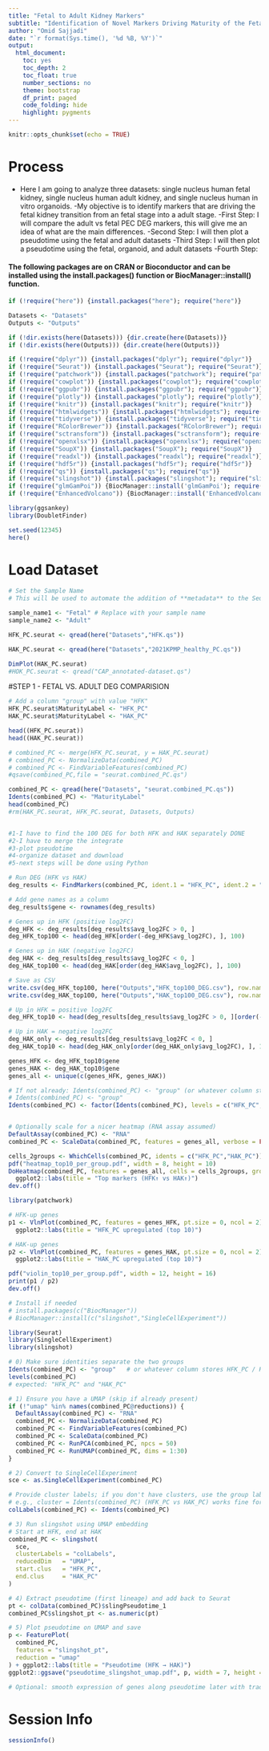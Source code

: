 ```yaml
---
title: "Fetal to Adult Kidney Markers"
subtitle: "Identification of Novel Markers Driving Maturity of the Fetal Kidney"
author: "Omid Sajjadi"
date: "`r format(Sys.time(), '%d %B, %Y')`"
output: 
  html_document: 
    toc: yes
    toc_depth: 2
    toc_float: true
    number_sections: no
    theme: bootstrap
    df_print: paged
    code_folding: hide
    highlight: pygments
---
```


```r
knitr::opts_chunk$set(echo = TRUE)
```

# **Process**
- Here I am going to analyze three datasets: single nucleus human fetal kidney, single nucleus human adult kidney, and single nucleus human in vitro organoids. 
-My objective is to identify markers that are driving the fetal kidney transition from an fetal stage into a adult stage.
-First Step: I will compare the adult vs fetal PEC DEG markers, this will give me an idea of what are the main differences.
-Second Step: I will then plot a pseudotime using the fetal and adult datasets
-Third Step: I will then plot a pseudotime using the fetal, organoid, and adult datasets
-Fourth Step: 


#### The following packages are on CRAN or Bioconductor and can be installed using the install.packages() function or BiocManager::install() function.

```r
if (!require("here")) {install.packages("here"); require("here")}

Datasets <- "Datasets"
Outputs <- "Outputs"

if (!dir.exists(here(Datasets))) {dir.create(here(Datasets))}
if (!dir.exists(here(Outputs))) {dir.create(here(Outputs))}
```



```r

if (!require("dplyr")) {install.packages("dplyr"); require("dplyr")}
if (!require("Seurat")) {install.packages("Seurat"); require("Seurat")}
if (!require("patchwork")) {install.packages("patchwork"); require("patchwork")}
if (!require("cowplot")) {install.packages("cowplot"); require("cowplot")}
if (!require("ggpubr")) {install.packages("ggpubr"); require("ggpubr")}
if (!require("plotly")) {install.packages("plotly"); require("plotly")}
if (!require("knitr")) {install.packages("knitr"); require("knitr")}
if (!require("htmlwidgets")) {install.packages("htmlwidgets"); require("htmlwidgets")}
if (!require("tidyverse")) {install.packages("tidyverse"); require("tidyverse")} # for titying up data
if (!require("RColorBrewer")) {install.packages("RColorBrewer"); require("RColorBrewer")} # for color brewer
if (!require("sctransform")) {install.packages("sctransform"); require("sctransform")} # for data normalization
if (!require("openxlsx")) {install.packages("openxlsx"); require("openxlsx")} # to save .xlsx files
if (!require("SoupX")) {install.packages("SoupX"); require("SoupX")}
if (!require("readxl")) {install.packages("readxl"); require("readxl")}
if (!require("hdf5r")) {install.packages("hdf5r"); require("hdf5r")}
if (!require("qs")) {install.packages("qs"); require("qs")}
if (!require("slingshot")) {install.packages("slingshot"); require("slingshot")}
if (!require("glmGamPoi")) {BiocManager::install('glmGamPoi'); require("glmGamPoi")} # for data normalization, sctransform
if (!require("EnhancedVolcano")) {BiocManager::install('EnhancedVolcano'); require("EnhancedVolcano")} # volcano plot

library(ggsankey)
library(DoubletFinder)

set.seed(12345)
here()

```

# **Load Dataset**

```r

# Set the Sample Name
# This will be used to automate the addition of **metadata** to the Seurat object and to save output files (**DEG lists and Seurat Object**).

sample_name1 <- "Fetal" # Replace with your sample name
sample_name2 <- "Adult"

```

```r
HFK_PC.seurat <- qread(here("Datasets","HFK.qs"))

HAK_PC.seurat <- qread(here("Datasets","2021KPMP_healthy_PC.qs"))

DimPlot(HAK_PC.seurat)
#HOK_PC.seurat <- qread("CAP_annotated-dataset.qs")
```

#STEP 1 - FETAL VS. ADULT DEG COMPARISION 

```r
# Add a column "group" with value "HFK"
HFK_PC.seurat$MaturityLabel <- "HFK_PC"
HAK_PC.seurat$MaturityLabel <- "HAK_PC"

head((HFK_PC.seurat))
head((HAK_PC.seurat))
```

```r
# combined_PC <- merge(HFK_PC.seurat, y = HAK_PC.seurat)
# combined_PC <- NormalizeData(combined_PC)
# combined_PC <- FindVariableFeatures(combined_PC)
#qsave(combined_PC,file = "seurat.combined_PC.qs")

combined_PC <- qread(here("Datasets", "seurat.combined_PC.qs"))
Idents(combined_PC) <- "MaturityLabel"
head(combined_PC)
#rm(HAK_PC.seurat, HFK_PC.seurat, Datasets, Outputs)


#1-I have to find the 100 DEG for both HFK and HAK separately DONE
#2-I have to merge the integrate 
#3-plot pseudotime
#4-organize dataset and download
#5-next steps will be done using Python

```



```r
# Run DEG (HFK vs HAK)
deg_results <- FindMarkers(combined_PC, ident.1 = "HFK_PC", ident.2 = "HAK_PC", min.pct = 0.5, logfc.threshold = 0.75)

# Add gene names as a column
deg_results$gene <- rownames(deg_results)

# Genes up in HFK (positive log2FC)
deg_HFK <- deg_results[deg_results$avg_log2FC > 0, ]
deg_HFK_top100 <- head(deg_HFK[order(-deg_HFK$avg_log2FC), ], 100)

# Genes up in HAK (negative log2FC)
deg_HAK <- deg_results[deg_results$avg_log2FC < 0, ]
deg_HAK_top100 <- head(deg_HAK[order(deg_HAK$avg_log2FC), ], 100)

# Save as CSV
write.csv(deg_HFK_top100, here("Outputs","HFK_top100_DEG.csv"), row.names = FALSE)
write.csv(deg_HAK_top100, here("Outputs","HAK_top100_DEG.csv"), row.names = FALSE)

```


```r
# Up in HFK = positive log2FC
deg_HFK_top10 <- head(deg_results[deg_results$avg_log2FC > 0, ][order(-deg_results$avg_log2FC[deg_results$avg_log2FC > 0]), ], 10)

# Up in HAK = negative log2FC
deg_HAK_only <- deg_results[deg_results$avg_log2FC < 0, ]
deg_HAK_top10 <- head(deg_HAK_only[order(deg_HAK_only$avg_log2FC), ], 10)  # most negative first

genes_HFK <- deg_HFK_top10$gene
genes_HAK <- deg_HAK_top10$gene
genes_all <- unique(c(genes_HFK, genes_HAK))

# If not already: Idents(combined_PC) <- "group" (or whatever column stores HFK_PC/HAK_PC)
# Idents(combined_PC) <- "group"
Idents(combined_PC) <- factor(Idents(combined_PC), levels = c("HFK_PC","HAK_PC"))


# Optionally scale for a nicer heatmap (RNA assay assumed)
DefaultAssay(combined_PC) <- "RNA"
combined_PC <- ScaleData(combined_PC, features = genes_all, verbose = FALSE)

cells_2groups <- WhichCells(combined_PC, idents = c("HFK_PC","HAK_PC"))
pdf("heatmap_top10_per_group.pdf", width = 8, height = 10)
DoHeatmap(combined_PC, features = genes_all, cells = cells_2groups, group.by = NULL) + 
  ggplot2::labs(title = "Top markers (HFK↑ vs HAK↑)")
dev.off()

library(patchwork)

# HFK-up genes
p1 <- VlnPlot(combined_PC, features = genes_HFK, pt.size = 0, ncol = 2) +
  ggplot2::labs(title = "HFK_PC upregulated (top 10)")

# HAK-up genes
p2 <- VlnPlot(combined_PC, features = genes_HAK, pt.size = 0, ncol = 2) +
  ggplot2::labs(title = "HAK_PC upregulated (top 10)")

pdf("violin_top10_per_group.pdf", width = 12, height = 16)
print(p1 / p2)
dev.off()
```


```r
# Install if needed
# install.packages(c("BiocManager"))
# BiocManager::install(c("slingshot","SingleCellExperiment"))

library(Seurat)
library(SingleCellExperiment)
library(slingshot)

# 0) Make sure identities separate the two groups
Idents(combined_PC) <- "group"   # or whatever column stores HFK_PC / HAK_PC
levels(combined_PC)
# expected: "HFK_PC" and "HAK_PC"

# 1) Ensure you have a UMAP (skip if already present)
if (!"umap" %in% names(combined_PC@reductions)) {
  DefaultAssay(combined_PC) <- "RNA"
  combined_PC <- NormalizeData(combined_PC)
  combined_PC <- FindVariableFeatures(combined_PC)
  combined_PC <- ScaleData(combined_PC)
  combined_PC <- RunPCA(combined_PC, npcs = 50)
  combined_PC <- RunUMAP(combined_PC, dims = 1:30)
}

# 2) Convert to SingleCellExperiment
sce <- as.SingleCellExperiment(combined_PC)

# Provide cluster labels; if you don't have clusters, use the group labels
# e.g., cluster = Idents(combined_PC) (HFK_PC vs HAK_PC) works fine for a simple 1-lineage
colLabels(combined_PC) <- Idents(combined_PC)

# 3) Run slingshot using UMAP embedding
# Start at HFK, end at HAK
combined_PC <- slingshot(
  sce,
  clusterLabels = "colLabels",
  reducedDim   = "UMAP",
  start.clus   = "HFK_PC",
  end.clus     = "HAK_PC"
)

# 4) Extract pseudotime (first lineage) and add back to Seurat
pt <- colData(combined_PC)$slingPseudotime_1
combined_PC$slingshot_pt <- as.numeric(pt)

# 5) Plot pseudotime on UMAP and save
p <- FeaturePlot(
  combined_PC,
  features = "slingshot_pt",
  reduction = "umap"
) + ggplot2::labs(title = "Pseudotime (HFK → HAK)")
ggplot2::ggsave("pseudotime_slingshot_umap.pdf", p, width = 7, height = 5)

# Optional: smooth expression of genes along pseudotime later with tradeSeq
```

# Session Info

```r

sessionInfo()

```

